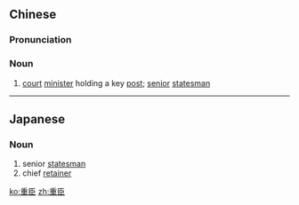 ==Chinese==
{{zh-forms}}

===Pronunciation===
{{zh-pron
|m=zhòngchén
|c=zung6 san4
|cat=n
}}

===Noun===
{{zh-noun}}

# {{lb|zh|historical}} [[court]] [[minister]] holding a key [[post]]; [[senior]] [[statesman]]

----

==Japanese==
{{ja-kanjitab|じゅう|しん|yomi=on}}

===Noun===
{{ja-noun|じゅうしん}}

# senior [[statesman]]
# chief [[retainer]]

[[ko:重臣]]
[[zh:重臣]]